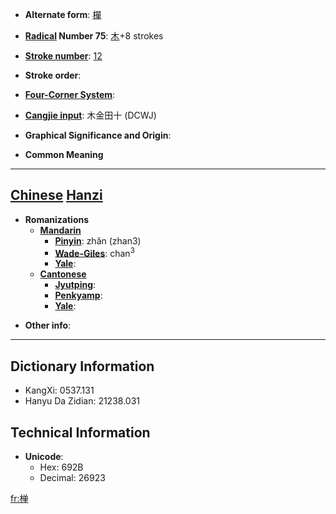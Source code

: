 * '''Alternate form''': [[樿]]

* '''[[Wiktionary:Chinese radical index| Radical]] Number 75''': [[Wiktionary:Chinese radical index 木|木]]+8 strokes

* '''[[Wiktionary:Chinese total strokes index|Stroke number]]''': [[Wiktionary:Chinese total strokes index 12|12]]

* '''Stroke order''': 

* '''[[Wiktionary:Chinese four corner index|Four-Corner System]]''': 

* '''[[Wiktionary:Chinese Cangjie index|Cangjie input]]''': 木金田十 (DCWJ)

* '''Graphical Significance and Origin''': 

* '''Common Meaning'''

----

== [[Chinese]] [[Hanzi]] ==

* '''Romanizations'''
** '''[[Mandarin]]'''
*** '''[[Pinyin]]''': zhǎn (zhan3)
*** '''[[Wade-Giles]]''': chan<sup>3</sup>
*** '''[[Yale]]''': 
** '''[[Cantonese]]'''
*** '''[[Jyutping]]''':
*** '''[[Penkyamp]]''': 
*** '''[[Yale]]''': 

* '''Other info''': 

----

== Dictionary Information ==

* KangXi: 0537.131
* Hanyu Da Zidian: 21238.031

== Technical Information ==

* '''Unicode''':
** Hex: 692B
** Decimal: 26923

[[fr:椫]]